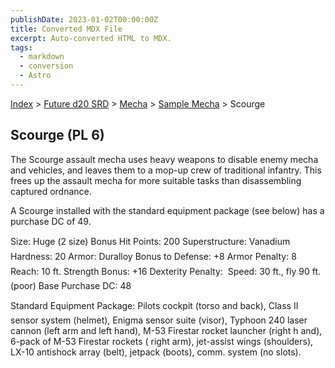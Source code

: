 ```yaml
---
publishDate: 2023-01-02T00:00:00Z
title: Converted MDX File
excerpt: Auto-converted HTML to MDX.
tags:
  - markdown
  - conversion
  - Astro
---
```


[Index](-index) > [Future d20 SRD](future-d20-srd-index) > [Mecha](future-d20-srd-mecha-index) > [Sample Mecha](future-d20-srd-mecha-sample-mecha-index) > Scourge

## Scourge (PL 6)

The Scourge assault mecha uses heavy weapons to disable enemy mecha and vehicles, and leaves them to a mop-up crew of traditional infantry. This frees up the assault mecha for more suitable tasks than disassembling captured ordnance.

A Scourge installed with the standard equipment package (see below) has a purchase DC of 49.

Size: Huge (2 size)
Bonus Hit Points: 200
Superstructure: Vanadium
Hardness: 20
Armor: Duralloy
Bonus to Defense: +8
Armor Penalty: 8
Reach: 10 ft.
Strength Bonus: +16
Dexterity Penalty: 
Speed: 30 ft., fly 90 ft. (poor)
Base Purchase DC: 48

Standard Equipment Package: Pilots cockpit (torso and back), Class II sensor system (helmet), Enigma sensor suite (visor), Typhoon 240 laser cannon (left arm and left hand), M-53 Firestar rocket launcher (right h and), 6-pack of M-53 Firestar rockets ( right arm), jet-assist wings (shoulders), LX-10 antishock array (belt), jetpack (boots), comm. system (no slots).
